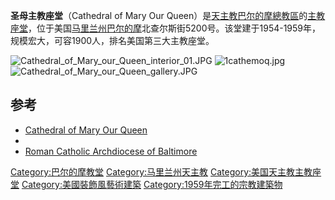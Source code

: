 {{Infobox church
|name= 圣母主教座堂
|image=Cathedral of Mary our Queen - Baltimore 07.JPG 
|imagesize=300px
|coordinates= {{coord|39|21|31|N|76|37|34|W|type:landmark_region:US|display=inline,title}}
|location=美国[[马里兰州|马里兰州]][[巴尔的摩|巴尔的摩]]北查尔斯街5200号
|denomination= [[罗马天主教|罗马天主教]]
|website= {{URL | http://www.cathedralofmary.org }}
|dedication= 圣母
|consecrated date= {{Start date|1959|10|13}}
|status= [[主教座堂|主教座堂]]
|style= [[Art_Deco|Art Deco]]
|groundbreaking= {{Start date|1954|10}}
|completed date= {{End date|1959}}
|capacity= 1,900 
|length= {{convert|373|ft}}
|width= {{convert|132|ft}}
|spire quantity= 2
|spire height= {{convert|163|ft}}
|archdiocese= [[天主教巴尔的摩總教區|天主教巴尔的摩總教區]]
}}
'''圣母主教座堂'''（Cathedral of Mary Our Queen）是[[天主教巴尔的摩總教區|天主教巴尔的摩總教區]]的[[主教座堂|主教座堂]]，位于美国[[马里兰州|马里兰州]][[巴尔的摩|巴尔的摩]]北查尔斯街5200号。该堂建于1954-1959年，规模宏大，可容1900人，排名美国第三大主教座堂。

[[File:Cathedral_of_Mary_our_Queen_interior_01.JPG|thumb]]
[[Image:1cathemoq.jpg|thumb]]
[[File:Cathedral_of_Mary_our_Queen_gallery.JPG|thumb]]

==参考==
{{Reflist|2}}
*[http://cathedralofmary.org/ Cathedral of Mary Our Queen] {{Wayback|url=http://cathedralofmary.org/ |date=20060701063737 }}
*{{gsvlink|URL=http://maps.google.com/maps?f=q&source=s_q&hl=en&geocode=&q=Cathedral+of+Mary+Our+Queen+baltimore&sll=39.279996,-76.616419&sspn=0.001852,0.003685&ie=UTF8&hq=Cathedral+of+Mary+Our+Queen&hnear=Baltimore,+MD&ll=39.359387,-76.626742&spn=0,359.985259&z=16&layer=c&cbll=39.358679,-76.624559&panoid=yQt-uYSS7EiY-OSBvEfJrQ&cbp=12,283.1,,0,-3.78}}
*[http://www.archbalt.org/ Roman Catholic Archdiocese of Baltimore] {{Wayback|url=http://www.archbalt.org/ |date=20210316083410 }}

[[Category:巴尔的摩教堂|Category:巴尔的摩教堂]]
[[Category:马里兰州天主教|Category:马里兰州天主教]]
[[Category:美国天主教主教座堂|Category:美国天主教主教座堂]]
[[Category:美國裝飾風藝術建築|Category:美國裝飾風藝術建築]]
[[Category:1959年完工的宗教建築物|Category:1959年完工的宗教建築物]]